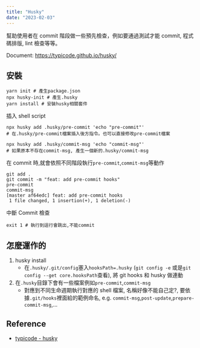 ```yaml
---
title: "Husky"
date: "2023-02-03"
---
```


幫助使用者在 commit 階段做一些預先檢查，例如要通過測試才能 commit, 程式碼排版, lint 檢查等等。

Document: https://typicode.github.io/husky/

## 安裝

```shell
yarn init # 產生package.json
npx husky-init # 產生.husky
yarn install # 安裝husky相關套件
```

插入 shell script

```shell
npx husky add .husky/pre-commit 'echo "pre-commit"'
# 在.husky/pre-commit檔案插入後方指令。也可以直接修改pre-commit檔案

npx husky add .husky/commit-msg 'echo "commit-msg"'
# 如果原本不存在commit-msg, 產生一個新的.husky/commit-msg
```

在 commit 時,就會依照不同階段執行`pre-commit`,`commit-msg`等動作

```shell
git add .
git commit -m "feat: add pre-commit hooks"
pre-commit
commit-msg
[master af64edc] feat: add pre-commit hooks
 1 file changed, 1 insertion(+), 1 deletion(-)
```

中斷 Commit 檢查

```shell
exit 1 # 執行到這行會跳出,不能commit
```

## 怎麼運作的

1. husky install
   - 在`.husky/.git/config`塞入`hooksPath=.husky` (`git config -e` 或是`git config --get core.hooksPath`查看), 將 git hooks 和 husky 做連動
2. 在`.husky`目錄下會有一些檔案例如`pre-commit`,`commit-msg`
   - 對應到不同生命週期執行對應的 shell 檔案, 名稱好像不能自己定?, 要依據`.git/hooks`裡面給的範例命名, e.g. `commit-msg`,`post-update`,`prepare-commit-msg`,...

## Reference

- [typicode - husky](https://typicode.github.io/husky/#/)

